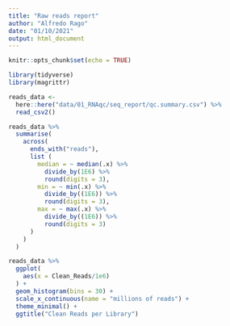 ```yaml
---
title: "Raw reads report"
author: "Alfredo Rago"
date: "01/10/2021"
output: html_document
---
```


```r
knitr::opts_chunk$set(echo = TRUE)

library(tidyverse)
library(magrittr)

reads_data <-
  here::here("data/01_RNAqc/seq_report/qc.summary.csv") %>% 
  read_csv2()
```

```r

reads_data %>% 
  summarise(
    across(
      ends_with("reads"), 
      list ( 
        median = ~ median(.x) %>%
          divide_by(1E6) %>% 
          round(digits = 3), 
        min = ~ min(.x) %>% 
          divide_by((1E6)) %>% 
          round(digits = 3),
        max = ~ max(.x) %>% 
          divide_by((1E6)) %>% 
          round(digits = 3)
      )
    )
  )

```
```r
reads_data %>% 
  ggplot(
    aes(x = Clean_Reads/1e6)
  ) +
  geom_histogram(bins = 30) +
  scale_x_continuous(name = "millions of reads") +
  theme_minimal() +
  ggtitle("Clean Reads per Library")

```

